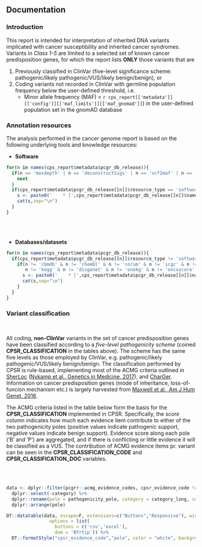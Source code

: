 ## Documentation

### Introduction

This report is intended for interpretation of inherited DNA variants implicated with cancer susceptibility and inherited cancer syndromes. Variants in *Class 1-5* are limited to a selected set of known cancer predisposition genes, for which the report lists __ONLY__ those variants that are

1. Previously classified in ClinVar (five-level significance scheme: pathogenic/likely pathogenic/VUS/likely benign/benign), or
2. Coding variants not recorded in ClinVar with germline population frequency below the user-defined threshold, i.e. 
    * Minor allele frequency (MAF) < `r cps_report[['metadata']][['config']][['maf_limits']][['maf_gnomad']]`) in the user-defined population set in the gnomAD database


### Annotation resources

The analysis performed in the cancer genome report is based on the following underlying tools and knowledge resources:

* __Software__ 
```r
for(n in names(cps_report$metadata$pcgr_db_release)){
  if(n == 'mosdepth' | n == 'deconstructSigs' | n == 'vcf2maf' | n == 'maftools'){
    next
  }
  if(cps_report$metadata$pcgr_db_release[[n]]$resource_type == 'software'){
    s <- paste0('    * [',cps_report$metadata$pcgr_db_release[[n]]$name,'](',cps_report$metadata$pcgr_db_release[[n]]$url,') - ',cps_report$metadata$pcgr_db_release[[n]]$description, ' (',cps_report$metadata$pcgr_db_release[[n]]$version,')')
    cat(s,sep="\n")
  }
}

```
<br><br>

* __Databases/datasets__ 
```r
for(n in names(cps_report$metadata$pcgr_db_release)){
  if(cps_report$metadata$pcgr_db_release[[n]]$resource_type != 'software'){
    if(n != 'cbmdb' & n != 'chembl' & n != 'corum' & n != 'icgc' & n != 'tcga' & n != 'cosmic' & n != 'dgidb' & n != 'ct' & 
       n != 'kegg' & n != 'disgenet' & n != 'onekg' & n != 'oncoscore' & n != 'tcga-pcdm' & n != 'opentargets'){
      s <- paste0('    * [',cps_report$metadata$pcgr_db_release[[n]]$name,'](',cps_report$metadata$pcgr_db_release[[n]]$url,') - ',cps_report$metadata$pcgr_db_release[[n]]$description, ' (',cps_report$metadata$pcgr_db_release[[n]]$version,')')
      cat(s,sep="\n")
    }
  }
}

```

### Variant classification

<br>

All coding, <b>non-ClinVar</b> variants in the set of cancer predisposition genes have been classified according to a <i>five-level pathogenicity scheme</i> (coined <b>CPSR_CLASSIFICATION</b> in the tables above). The scheme has the same five levels as those employed by ClinVar, e.g. pathogenic/likely pathogenic/VUS/likely benign/benign. The classification performed by CPSR is rule-based, implementing most of the ACMG criteria outlined in [SherLoc](https://www.invitae.com/en/variant-classification/) ([Nykamp et al., Genetics in Medicine, 2017](https://www.ncbi.nlm.nih.gov/pubmed/28492532)), and [CharGer](https://github.com/ding-lab/CharGer). Information on cancer predisposition genes (mode of inheritance, loss-of-funcion mechanism etc.) is largely harvested from [Maxwell et al., Am J Hum Genet, 2016](https://www.ncbi.nlm.nih.gov/pubmed/27153395). 

The ACMG criteria listed in the table below form the basis for the <b>CPSR_CLASSIFICATION</b> implemented in CPSR. Specifically, the <i>score</i> column indicates how much each evidence item contribute to either of the two pathogenicity poles (positive values indicate pathogenic support, negative values indicate benign support). Evidence score along each pole ('B' and 'P') are aggregated, and if there is conflicting or little evidence it will be classified as a VUS. The contribution of ACMG evidence items pr. variant can be seen in the <b>CPSR_CLASSIFICATION_CODE</b> and <b>CPSR_CLASSIFICATION_DOC</b> variables.



<br><br>
```r
data <- dplyr::filter(pcgrr::acmg_evidence_codes, cpsr_evidence_code != 'ACMG_BS2_1' & cpsr_evidence_code != 'ACMG_BS2_2' & cpsr_evidence_code != 'ACMG_BS2_3') %>% 
  dplyr::select(-category) %>% 
  dplyr::rename(pole = pathogenicity_pole, category = category_long, score = path_score) %>% 
  dplyr::arrange(pole)

DT::datatable(data, escape=F, extensions=c("Buttons","Responsive"), width = "100%",
                options = list(
                  buttons = c('csv','excel'),
                  dom = 'Bfrtip')) %>%
  DT::formatStyle("cpsr_evidence_code","pole", color = "white", backgroundColor = DT::styleEqual(c('P','B'), c('#9E0142','#077009')))
```



